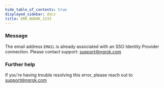 ```yaml
---
hide_table_of_contents: true
displayed_sidebar: docs
title: ERR_NGROK_1233
---
```




### Message

The email address `EMAIL` is already associated with an SSO Identity Provider connection. Please contact support: support@ngrok.com

<ErrorDetails error="err_ngrok_1233" />

### Further help

If you're having trouble resolving this error, please reach out to [support@ngrok.com](mailto:support@ngrok.com?subject=Help%20with%20ERR_NGROK_1233)
